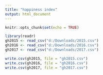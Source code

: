 ---
title: "happiness index"
output: html_document
---

```{r setup, include=FALSE}
knitr::opts_chunk$set(echo = TRUE)
```
```{r}
library(readr)
gh2015 <- read_csv("d:/Downloads/2015.csv")
gh2016 <- read_csv("d:/Downloads/2016.csv")
gh2017 <- read_csv("d:/Downloads/2017.csv")

write.csv(gh2015, file = "gh2015.csv")
write.csv(gh2016, file = "gh2016.csv")
write.csv(gh2017, file = "gh2017.csv")
```

